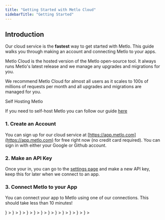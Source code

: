 ```yaml
---
title: "Getting Started with Metlo Cloud"
sidebarTitle: "Getting Started"
---
```


## Introduction

Our cloud service is the **fastest** way to get started with Metlo. This guide
walks you through making an account and connecting Metlo to your apps.

Metlo Cloud is the hosted version of the Metlo open-source tool. It always runs
Metlo's latest release and we manage any upgrades and migrations for you.

We recommend Metlo Cloud for almost all users as it scales to 100s of millions
of requests per month and all upgrades and migrations are managed for you.

<Info>
Self Hosting Metlo

If you need to self-host Metlo you can follow our guide
[here](/metlo-self-hosted)

</Info>

### 1. Create an Account

You can sign up for our cloud service at
[https://app.metlo.com](https://app.metlo.com) for free right now (no credit
card required). You can sign in with either your Google or Github account.

### 2. Make an API Key

Once your in, you can go to the [settings page](https://app.metlo.com/settings)
and make a new API key, keep this for later when we connect to an app.

### 3. Connect Metlo to your App

You can connect your app to Metlo using one of our connections. This should take
less than 10 minutes!

<CardGroup>
  <Card
    title="Node"
    href="/connections/nodejs"
    icon={
      <svg
        xmlns="http://www.w3.org/2000/svg"
        width="64"
        height="64"
        viewBox="0 0 32 32"
        preserveAspectRatio="xMidYMid"
        fill="#8cc84b"
        className="h-6 w-6"
      >
        <path d="M14.656.427c.8-.453 1.82-.455 2.6 0L29.2 7.16c.747.42 1.247 1.253 1.24 2.114v13.5c.005.897-.544 1.748-1.332 2.16l-11.88 6.702a2.6 2.6 0 0 1-2.639-.073l-3.565-2.06c-.243-.145-.516-.26-.688-.495.152-.204.422-.23.642-.32.496-.158.95-.4 1.406-.656.115-.08.256-.05.366.022l3.04 1.758c.217.125.437-.04.623-.145l11.665-6.583c.144-.07.224-.222.212-.38V9.334c.016-.18-.087-.344-.25-.417L16.19 2.244a.41.41 0 0 0-.465-.001L3.892 8.93c-.16.073-.27.235-.25.415v13.37c-.014.158.07.307.215.375l3.162 1.785c.594.32 1.323.5 1.977.265a1.5 1.5 0 0 0 .971-1.409l.003-13.29c-.014-.197.172-.36.363-.34h1.52c.2-.005.357.207.33.405L12.18 23.88c.001 1.188-.487 2.48-1.586 3.063-1.354.7-3.028.553-4.366-.12l-3.4-1.88c-.8-.4-1.337-1.264-1.332-2.16v-13.5a2.46 2.46 0 0 1 1.282-2.141L14.656.427zM18.1 9.785c1.727-.1 3.576-.066 5.13.785 1.203.652 1.87 2.02 1.892 3.358-.034.18-.222.28-.394.267-.5-.001-1.002.007-1.504-.003-.213.008-.336-.188-.363-.376-.144-.64-.493-1.273-1.095-1.582-.924-.463-1.996-.44-3.004-.43-.736.04-1.527.103-2.15.535-.48.328-.624 1-.453 1.522.16.383.603.506.964.62 2.082.544 4.287.5 6.33 1.207.845.292 1.672.86 1.962 1.745.378 1.186.213 2.604-.63 3.556-.684.784-1.68 1.2-2.675 1.442-1.323.295-2.695.302-4.038.17-1.263-.144-2.577-.476-3.552-1.336-.834-.724-1.24-1.852-1.2-2.94.01-.184.193-.312.37-.297h1.5c.202-.014.35.16.36.35.093.6.322 1.25.854 1.6 1.026.662 2.313.616 3.487.635.973-.043 2.065-.056 2.86-.7.42-.367.543-.98.43-1.508-.123-.446-.6-.653-1-.8-2.055-.65-4.285-.414-6.32-1.15-.826-.292-1.625-.844-1.942-1.693-.443-1.2-.24-2.687.693-3.607.9-.915 2.22-1.268 3.47-1.394z" />
      </svg>
    }
  ></Card>
  <Card
    title="Python"
    href="/connections/python"
    icon={
      <svg
        xmlns="http://www.w3.org/2000/svg"
        width="64"
        height="64"
        viewBox="0 0 32 32"
        className="h-6 w-6"
      >
        <defs>
          <linearGradient
            id="A"
            x1="811.527"
            y1="574.895"
            x2="665.255"
            y2="573.732"
            gradientUnits="userSpaceOnUse"
          >
            <stop offset="0" stop-color="#366a96" />
            <stop offset="1" stop-color="#3679b0" />
          </linearGradient>
          <linearGradient
            id="B"
            x1="862.824"
            y1="642.176"
            x2="573.276"
            y2="642.176"
            gradientUnits="userSpaceOnUse"
          >
            <stop offset="0" stop-color="#ffc836" />
            <stop offset="1" stop-color="#ffe873" />
          </linearGradient>
        </defs>
        <g transform="matrix(.1617 0 0 .158089 -107.53764 -81.66187)">
          <path
            d="M716.255 544.487c0-13.623 3.653-21.034 23.822-24.563 13.693-2.4 31.25-2.7 47.627 0 12.935 2.135 23.822 11.77 23.822 24.563v44.945c0 13.182-10.57 23.98-23.822 23.98h-47.627c-16.164 0-29.787 13.782-29.787 29.363v21.564h-16.376c-13.852 0-21.917-9.988-25.305-23.964-4.57-18.776-4.376-29.963 0-47.945 3.794-15.687 15.917-23.964 29.77-23.964h65.52v-6h-47.645v-17.98z"
            fill="url(#A)"
          />
          <path
            d="M811.527 688.32c0 13.623-11.823 20.523-23.822 23.964-18.052 5.188-32.54 4.394-47.627 0-12.6-3.67-23.822-11.17-23.822-23.964v-44.945c0-12.935 10.782-23.98 23.822-23.98h47.627c15.864 0 29.787-13.71 29.787-29.963v-20.964h17.858c13.87 0 20.4 10.305 23.822 23.964 4.764 18.97 4.976 33.157 0 47.945-4.817 14.364-9.97 23.964-23.822 23.964H763.9v6h47.627v17.98z"
            fill="url(#B)"
          />
          <path
            d="M728.166 541.505c0-4.976 3.988-9 8.93-9 4.923 0 8.93 4.023 8.93 9 0 4.96-4.006 8.982-8.93 8.982-4.94 0-8.93-4.023-8.93-8.982zm53.59 149.798c0-4.96 4.006-8.982 8.93-8.982 4.94 0 8.93 4.023 8.93 8.982 0 4.976-3.988 9-8.93 9-4.923 0-8.93-4.023-8.93-9z"
            fill="#fff"
          />
        </g>
      </svg>
    }
  ></Card>
  <Card
    title="Go"
    href="/connections/go"
    icon={
      <svg
        version="1.1"
        id="Layer_1"
        xmlns="http://www.w3.org/2000/svg"
        x="0"
        y="0"
        width="64"
        height="64"
        xml:space="preserve"
        viewBox="0 0 64 64"
        className="h-7 w-7"
      >
        <switch>
          <g>
            <path
              fill="#00acd7"
              d="M4.8 27.3c-.1 0-.2-.1-.1-.2l.7-.8c.1-.1.2-.2.3-.2h11.1c.1 0 .2.1.1.2l-.5.8c-.1.1-.2.2-.3.2H4.8zM.1 30.2c-.1 0-.1-.1-.1-.2l.7-.8c0-.1.2-.2.3-.2h14.2c.1 0 .2.1.2.2l-.2.7c0 .1-.2.2-.3.2l-14.8.1zM7.7 33c-.1 0-.2-.1-.1-.2l.4-.7c.1-.1.2-.2.3-.2h6.2c.1 0 .2.1.2.2l-.1.7c0 .1-.1.2-.2.2H7.7zM40 26.7l-5.2 1.4c-.5.1-.5.2-.9-.3-.5-.5-.8-.9-1.5-1.2-2-1-3.9-.7-5.6.5-2.1 1.4-3.2 3.4-3.2 5.9 0 2.5 1.7 4.5 4.2 4.9 2.1.3 3.9-.5 5.3-2.1.3-.3.5-.7.8-1.2h-6c-.7 0-.8-.4-.6-.9.4-1 1.2-2.6 1.6-3.4.1-.2.3-.5.8-.5H41c-.1.8-.1 1.7-.2 2.5-.3 2.2-1.2 4.3-2.6 6.1-2.2 3-5.2 4.8-8.9 5.3-3.1.4-5.9-.2-8.4-2.1-2.3-1.7-3.6-4.1-4-6.9-.4-3.4.6-6.4 2.6-9.1 2.2-2.9 5.1-4.7 8.7-5.4 2.9-.5 5.7-.2 8.3 1.5 1.7 1.1 2.8 2.6 3.6 4.4.4.4.3.5-.1.6z"
            />
            <path
              fill="#00acd7"
              d="M50.3 44c-2.8-.1-5.4-.9-7.6-2.7-1.8-1.6-3-3.6-3.4-6-.6-3.5.4-6.6 2.5-9.4 2.3-3 5-4.5 8.7-5.2 3.2-.6 6.2-.2 8.9 1.6 2.5 1.7 4 4 4.4 6.9.5 4.2-.7 7.6-3.6 10.6-2.1 2.1-4.6 3.4-7.5 4-.7 0-1.6.1-2.4.2zm7.4-12.6c0-.4 0-.7-.1-1-.6-3.1-3.4-4.8-6.4-4.1-2.9.7-4.8 2.5-5.5 5.4-.6 2.4.6 4.9 2.9 5.9 1.7.7 3.4.7 5.1-.2 2.5-1.4 3.9-3.4 4-6z"
            />
          </g>
        </switch>
      </svg>
    }
  ></Card>
  <Card
    title="Java"
    href="/connections/java"
    icon={
      <svg
        xmlns="http://www.w3.org/2000/svg"
        width="64"
        height="64"
        viewBox="0 0 32 32"
        className="h-6 w-6"
      >
        <path
          d="M11.622 24.74s-1.23.748.855.962c2.51.32 3.847.267 6.625-.267a10.02 10.02 0 0 0 1.763.855c-6.25 2.672-14.16-.16-9.244-1.55zm-.8-3.473s-1.336 1.015.748 1.23c2.725.267 4.862.32 8.55-.427a3.26 3.26 0 0 0 1.282.801c-7.534 2.244-15.976.214-10.58-1.603zm14.747 6.09s.908.748-1.015 1.336c-3.58 1.07-15.014 1.39-18.22 0-1.122-.48 1.015-1.175 1.7-1.282.695-.16 1.07-.16 1.07-.16-1.23-.855-8.175 1.763-3.526 2.51 12.77 2.084 23.296-.908 19.983-2.404zM12.2 17.633s-5.824 1.39-2.084 1.87c1.603.214 4.755.16 7.694-.053 2.404-.214 4.81-.64 4.81-.64s-.855.374-1.443.748c-5.93 1.55-17.312.855-14.052-.748 2.778-1.336 5.076-1.175 5.076-1.175zm10.42 5.824c5.984-3.1 3.206-6.09 1.282-5.717-.48.107-.695.214-.695.214s.16-.32.534-.427c3.794-1.336 6.786 4.007-1.23 6.09 0 0 .053-.053.107-.16zm-9.83 8.442c5.77.374 14.587-.214 14.8-2.94 0 0-.427 1.07-4.755 1.87-4.916.908-11.007.8-14.587.214 0 0 .748.64 4.542.855z"
          fill="#4e7896"
        />
        <path
          d="M18.996.001s3.313 3.366-3.152 8.442c-5.183 4.114-1.175 6.465 0 9.137-3.046-2.725-5.236-5.13-3.74-7.373C14.294 6.893 20.332 5.3 18.996.001zm-1.7 15.335c1.55 1.763-.427 3.366-.427 3.366s3.954-2.03 2.137-4.542c-1.656-2.404-2.94-3.58 4.007-7.587 0 0-10.953 2.725-5.717 8.763z"
          fill="#f58219"
        />
      </svg>
    }
  ></Card>
  <Card
    title="Nginx"
    href="/connections/nginx"
    icon={
      <svg 
        className="h-6 w-6"
        viewBox="0 0 32 32"
        xmlns="http://www.w3.org/2000/svg"
      >
        <path d="M15.948,2h.065a10.418,10.418,0,0,1,.972.528Q22.414,5.65,27.843,8.774a.792.792,0,0,1,.414.788c-.008,4.389,0,8.777-.005,13.164a.813.813,0,0,1-.356.507q-5.773,3.324-11.547,6.644a.587.587,0,0,1-.657.037Q9.912,26.6,4.143,23.274a.7.7,0,0,1-.4-.666q0-6.582,0-13.163a.693.693,0,0,1,.387-.67Q9.552,5.657,14.974,2.535c.322-.184.638-.379.974-.535" style={{"fill": "#019639"}}/>
        <path d="M8.767,10.538q0,5.429,0,10.859a1.509,1.509,0,0,0,.427,1.087,1.647,1.647,0,0,0,2.06.206,1.564,1.564,0,0,0,.685-1.293c0-2.62-.005-5.24,0-7.86q3.583,4.29,7.181,8.568a2.833,2.833,0,0,0,2.6.782,1.561,1.561,0,0,0,1.251-1.371q.008-5.541,0-11.081a1.582,1.582,0,0,0-3.152,0c0,2.662-.016,5.321,0,7.982-2.346-2.766-4.663-5.556-7-8.332A2.817,2.817,0,0,0,10.17,9.033,1.579,1.579,0,0,0,8.767,10.538Z" style={{"fill": "#fff"}}/>
      </svg>
    }
  ></Card>
  <Card
    title="Docker Compose"
    href="/connections/docker-compose"
    icon={
      <svg
        className="h-6 w-6"
        version="1.1"
        id="Layer_1"
        xmlns="http://www.w3.org/2000/svg"
        x="0px"
        y="0px"
        viewBox="0 0 122.88 88.17"
        xml:space="preserve"
      >
        <g>
          <path
            fill="#0091E2"
            d="M121.68,33.34c-0.34-0.28-3.42-2.62-10.03-2.62c-1.71,0-3.48,0.17-5.19,0.46c-1.25-8.72-8.49-12.94-8.78-13.16 l-1.77-1.03l-1.14,1.65c-1.42,2.22-2.51,4.73-3.13,7.29c-1.2,4.96-0.46,9.63,2.05,13.62c-3.02,1.71-7.92,2.11-8.95,2.17l-80.93,0 c-2.11,0-3.82,1.71-3.82,3.82c-0.11,7.07,1.08,14.13,3.53,20.8c2.79,7.29,6.95,12.71,12.31,16.01c6.04,3.7,15.9,5.81,27.01,5.81 c5.01,0,10.03-0.46,14.99-1.37c6.9-1.25,13.51-3.65,19.6-7.12c5.02-2.91,9.52-6.61,13.34-10.94c6.44-7.24,10.26-15.33,13.05-22.51 c0.4,0,0.74,0,1.14,0c7.01,0,11.34-2.79,13.73-5.19c1.6-1.48,2.79-3.31,3.65-5.36l0.51-1.48L121.68,33.34L121.68,33.34z M71.59,39.38h10.83c0.51,0,0.97-0.4,0.97-0.97v-9.69c0-0.51-0.4-0.97-0.97-0.97l0,0l-10.83,0c-0.51,0-0.97,0.4-0.97,0.97l0,0v9.69 C70.68,38.98,71.08,39.38,71.59,39.38L71.59,39.38z M56.49,11.63h10.83c0.51,0,0.97-0.4,0.97-0.97V0.97c0-0.51-0.46-0.97-0.97-0.97 L56.49,0c-0.51,0-0.97,0.4-0.97,0.97l0,0v9.69C55.52,11.17,55.97,11.63,56.49,11.63L56.49,11.63z M56.49,25.53h10.83 c0.51,0,0.97-0.46,0.97-0.97v-9.69c0-0.51-0.46-0.97-0.97-0.97H56.49c-0.51,0-0.97,0.4-0.97,0.97l0,0v9.69 C55.52,25.08,55.97,25.53,56.49,25.53L56.49,25.53z M41.5,25.53h10.83c0.51,0,0.97-0.46,0.97-0.97v-9.69c0-0.51-0.4-0.97-0.97-0.97 l0,0H41.5c-0.51,0-0.97,0.4-0.97,0.97l0,0v9.69C40.53,25.08,40.93,25.53,41.5,25.53L41.5,25.53z M26.28,25.53h10.83 c0.51,0,0.97-0.46,0.97-0.97v-9.69c0-0.51-0.4-0.97-0.97-0.97l0,0H26.28c-0.51,0-0.97,0.4-0.97,0.97v9.69 C25.37,25.08,25.77,25.53,26.28,25.53L26.28,25.53z M56.49,39.38h10.83c0.51,0,0.97-0.4,0.97-0.97v-9.69c0-0.51-0.4-0.97-0.97-0.97 l0,0l-10.83,0c-0.51,0-0.97,0.4-0.97,0.97l0,0v9.69C55.52,38.98,55.97,39.38,56.49,39.38L56.49,39.38L56.49,39.38z M41.5,39.38 h10.83c0.51,0,0.97-0.4,0.97-0.97l0,0v-9.69c0-0.51-0.4-0.97-0.97-0.97l0,0l-10.83,0c-0.51,0-0.97,0.4-0.97,0.97l0,0v9.69 C40.53,38.98,40.93,39.38,41.5,39.38L41.5,39.38L41.5,39.38z M26.28,39.38h10.83c0.51,0,0.97-0.4,0.97-0.97l0,0v-9.69 c0-0.51-0.4-0.97-0.97-0.97l0,0l-10.83,0c-0.51,0-0.97,0.4-0.97,0.97v9.69C25.37,38.98,25.77,39.38,26.28,39.38L26.28,39.38z M11.35,39.38h10.83c0.51,0,0.97-0.4,0.97-0.97l0,0v-9.69c0-0.51-0.4-0.97-0.97-0.97l0,0l-10.83,0c-0.51,0-0.97,0.4-0.97,0.97l0,0 v9.69C10.44,38.98,10.84,39.38,11.35,39.38L11.35,39.38L11.35,39.38z"
          />
        </g>
      </svg>
    }
  ></Card>
  <Card
    title="Kubernetes"
    href="/connections/kubernetes"
    icon={
      <svg
        xmlns="http://www.w3.org/2000/svg"
        viewBox="0 0 32 32"
        width="64"
        height="64"
        className="h-6 w-6"
      >
        <path
          d="M15.9.476a2.14 2.14 0 0 0-.823.218L3.932 6.01c-.582.277-1.005.804-1.15 1.432L.054 19.373c-.13.56-.025 1.147.3 1.627q.057.087.12.168l7.7 9.574c.407.5 1.018.787 1.662.784h12.35c.646.001 1.258-.3 1.664-.793l7.696-9.576c.404-.5.555-1.16.4-1.786L29.2 7.43c-.145-.628-.57-1.155-1.15-1.432L16.923.695A2.14 2.14 0 0 0 15.89.476z"
          fill="#326ce5"
        />
        <path
          d="M16.002 4.542c-.384.027-.675.356-.655.74v.188c.018.213.05.424.092.633a6.22 6.22 0 0 1 .066 1.21c-.038.133-.114.253-.218.345l-.015.282c-.405.034-.807.096-1.203.186-1.666.376-3.183 1.24-4.354 2.485l-.24-.17c-.132.04-.274.025-.395-.04a6.22 6.22 0 0 1-.897-.81 5.55 5.55 0 0 0-.437-.465l-.148-.118c-.132-.106-.294-.167-.463-.175a.64.64 0 0 0-.531.236c-.226.317-.152.756.164.983l.138.11a5.55 5.55 0 0 0 .552.323c.354.197.688.428.998.7a.74.74 0 0 1 .133.384l.218.2c-1.177 1.766-1.66 3.905-1.358 6.006l-.28.08c-.073.116-.17.215-.286.288a6.22 6.22 0 0 1-1.194.197 5.57 5.57 0 0 0-.64.05l-.177.04h-.02a.67.67 0 0 0-.387 1.132.67.67 0 0 0 .684.165h.013l.18-.02c.203-.06.403-.134.598-.218.375-.15.764-.265 1.162-.34.138.008.27.055.382.135l.3-.05c.65 2.017 2.016 3.726 3.84 4.803l-.122.255c.056.117.077.247.06.376-.165.382-.367.748-.603 1.092a5.58 5.58 0 0 0-.358.533l-.085.18a.67.67 0 0 0 .65 1.001.67.67 0 0 0 .553-.432l.083-.17c.076-.2.14-.404.192-.61.177-.437.273-.906.515-1.196a.54.54 0 0 1 .286-.14l.15-.273a8.62 8.62 0 0 0 6.146.015l.133.255c.136.02.258.095.34.205.188.358.34.733.456 1.12a5.57 5.57 0 0 0 .194.611l.083.17a.67.67 0 0 0 1.187.131.67.67 0 0 0 .016-.701l-.087-.18a5.55 5.55 0 0 0-.358-.531c-.23-.332-.428-.686-.6-1.057a.52.52 0 0 1 .068-.4 2.29 2.29 0 0 1-.111-.269c1.82-1.085 3.18-2.8 3.823-4.82l.284.05c.102-.093.236-.142.373-.138.397.076.786.2 1.162.34.195.09.395.166.598.23.048.013.118.024.172.037h.013a.67.67 0 0 0 .841-.851.67.67 0 0 0-.544-.446l-.194-.046a5.57 5.57 0 0 0-.64-.05c-.404-.026-.804-.092-1.194-.197-.12-.067-.22-.167-.288-.288l-.27-.08a8.65 8.65 0 0 0-1.386-5.993l.236-.218c-.01-.137.035-.273.124-.378.307-.264.64-.497.99-.696a5.57 5.57 0 0 0 .552-.323l.146-.118a.67.67 0 0 0-.133-1.202.67.67 0 0 0-.696.161l-.148.118a5.57 5.57 0 0 0-.437.465c-.264.302-.556.577-.873.823a.74.74 0 0 1-.404.044l-.253.18c-1.46-1.53-3.427-2.48-5.535-2.67 0-.1-.013-.25-.015-.297-.113-.078-.192-.197-.218-.332a6.23 6.23 0 0 1 .076-1.207c.043-.21.073-.42.092-.633v-.2c.02-.384-.27-.713-.655-.74zm-.834 5.166l-.2 3.493h-.015c-.01.216-.137.4-.332.504s-.426.073-.6-.054l-2.865-2.03a6.86 6.86 0 0 1 3.303-1.799c.234-.05.47-.088.707-.114zm1.668 0c1.505.187 2.906.863 3.99 1.924l-2.838 2.017c-.175.14-.415.168-.618.072s-.333-.3-.336-.524zm-6.72 3.227l2.62 2.338v.015c.163.142.234.363.186.574s-.21.378-.417.435v.01l-3.362.967a6.86 6.86 0 0 1 .974-4.34zm11.753 0c.796 1.295 1.148 2.814 1.002 4.327l-3.367-.97v-.013c-.21-.057-.37-.224-.417-.435s.023-.43.186-.574l2.6-2.327zm-6.404 2.52h1.072l.655.832-.238 1.04-.963.463-.965-.463-.227-1.04zm3.434 2.838c.045-.005.1-.005.135 0l3.467.585c-.5 1.44-1.487 2.67-2.775 3.493l-1.34-3.244a.59.59 0 0 1 .509-.819zm-5.823.015c.196.003.377.104.484.268s.124.37.047.55v.013l-1.332 3.218C11 21.54 10.032 20.325 9.517 18.9l3.437-.583c.038-.004.077-.004.116 0zm2.904 1.4a.59.59 0 0 1 .537.308h.013l1.694 3.057-.677.2c-1.246.285-2.547.218-3.758-.194l1.7-3.057c.103-.18.293-.29.5-.295z"
          fill="#fff"
          stroke="#fff"
          stroke-width=".055"
        />
      </svg>
    }
  ></Card>
  <Card
    title="Linkerd"
    href="/connections/linkerd"
    icon={
      <svg 
        className="h-6 w-6"
        viewBox="0 0 256 239"
        version="1.1"
        xmlns="http://www.w3.org/2000/svg"
        xmlns:xlink="http://www.w3.org/1999/xlink"
        preserveAspectRatio="xMidYMid"
      >
        <defs>
            <linearGradient x1="50%" y1="0%" x2="50%" y2="100%" id="linearGradient-1">
                <stop stop-color="#4AD8AC" offset="0%"></stop>
                <stop stop-color="#4076C4" offset="100%"></stop>
            </linearGradient>
        </defs>
        <g>
          <g transform="translate(0.000000, 44.444444)">
            <polygon fill="#40A0B4" points="238.2176 97.2113778 255.995378 107.474489 255.995378 11.0744889 238.2176 0.807822222"></polygon>
            <polygon fill="#40A0B4" points="0 11.0753778 0 107.480711 17.7777778 97.2122667 17.7777778 0.810488889"></polygon>
            <polygon fill="#40A0B4" points="78.232 183.513778 96.0097778 193.776889 138.338667 169.337778 120.560889 159.074667"></polygon>
            <polygon fill="#338090" points="103.117511 169.145956 120.895289 179.410844 138.338844 169.337956 120.561067 159.074844"></polygon>
          </g>
          <g transform="translate(87.111111, 133.333333)" fill="#45C1A8">
            <polygon points="81.7729778 64.8551111 81.7729778 44.3271111 5.2272 0.131555556 0.000533333333 3.14844444 0.00942222222 3.15377778 0.00942222222 17.648"></polygon>
            <polygon points="0.00888888889 62.8104889 72.8888889 104.888711 90.6702222 94.6256 0.00888888889 42.2807111"></polygon>
          </g>
          <g fill="#7CE1C0">
            <polygon points="194.712 70.3742222 212.488 80.6373333 255.995556 55.5191111 238.214222 45.2577778"></polygon>
            <polygon points="136.989867 124.228978 119.212089 113.965867 78.2236444 137.631644 96.0014222 147.894756"></polygon>
            <polygon points="216.8928 32.9425778 199.111467 22.6794667 155.609244 47.7976889 173.387022 58.0625778"></polygon>
            <polygon points="97.8876444 101.652622 80.1098667 91.3895111 39.1214222 115.055289 56.8992 125.3184"></polygon>
            <polygon points="116.5072 25.2222222 134.284978 35.4853333 177.790756 10.3671111 160.009422 0.104"></polygon>
            <polygon points="0.0192 92.4782222 17.7969778 102.741333 58.7854222 79.0773333 41.0076444 68.8124444"></polygon>
          </g>
          <g transform="translate(0.000000, 92.444444)" fill="url(#linearGradient-1)">
            <polygon points="238.2176 10.2897778 238.2176 100.616889 255.995378 90.352 255.995378 0.0266666667"></polygon>
            <polygon points="216.883556 112.932622 216.883556 22.6072889 199.105778 32.8704 199.105778 123.197511"></polygon>
            <polygon points="159.9936 55.4513778 159.9936 145.778489 177.773156 135.5136 177.773156 45.1864889"></polygon>
            <polygon points="78.232 135.513778 96.0097778 145.776889 96.0097778 55.4533333 78.232 45.1866667"></polygon>
            <polygon points="56.8986667 32.8714667 56.8986667 123.1968 39.1208889 112.933689 39.1208889 22.6065778"></polygon>
            <polygon points="0.0096 90.3521778 17.7873778 100.615289 17.7873778 10.2899556 0.0096 0.0250666667"></polygon>
          </g>
          <g transform="translate(24.888889, 67.555556)" fill="#45C1A8">
            <polygon points="78.2190222 55.7077333 95.9968 65.9708444 112.101689 56.6730667 94.3239111 46.4099556"></polygon>
            <polygon points="0.0149333333 10.5550222 17.7927111 20.8181333 33.8958222 11.5203556 16.1198222 1.25724444"></polygon>
            <polygon points="39.1171556 33.1313778 56.8949333 43.3944889 72.9980444 34.0967111 55.2220444 23.8336"></polygon>
          </g>
          <g fill="#A2EACF">
            <polygon points="96.0016 0.0942222222 78.2220444 10.3573333 238.214933 102.732444 255.994489 92.4693333"></polygon>
            <polygon points="56.8894222 22.6757333 39.1116444 32.9388444 199.102756 125.313956 216.884089 115.050844"></polygon>
            <polygon points="0 55.5198222 159.991111 147.894933 177.772444 137.631822 17.7777778 45.2567111"></polygon>
          </g>
        </g>
      </svg>
    }
  ></Card>
  <Card
    title="AWS Fargate"
    href="/connections/aws-fargate"
    icon={
      <svg
        height="1465"
        viewBox="-.1 1.1 304.9 179.8"
        width="2500"
        xmlns="http://www.w3.org/2000/svg"
        className="h-6 w-6"
      >
        <path
          d="m86.4 66.4c0 3.7.4 6.7 1.1 8.9.8 2.2 1.8 4.6 3.2 7.2.5.8.7 1.6.7 2.3 0 1-.6 2-1.9 3l-6.3 4.2c-.9.6-1.8.9-2.6.9-1 0-2-.5-3-1.4-1.4-1.5-2.6-3.1-3.6-4.7-1-1.7-2-3.6-3.1-5.9-7.8 9.2-17.6 13.8-29.4 13.8-8.4 0-15.1-2.4-20-7.2s-7.4-11.2-7.4-19.2c0-8.5 3-15.4 9.1-20.6s14.2-7.8 24.5-7.8c3.4 0 6.9.3 10.6.8s7.5 1.3 11.5 2.2v-7.3c0-7.6-1.6-12.9-4.7-16-3.2-3.1-8.6-4.6-16.3-4.6-3.5 0-7.1.4-10.8 1.3s-7.3 2-10.8 3.4c-1.6.7-2.8 1.1-3.5 1.3s-1.2.3-1.6.3c-1.4 0-2.1-1-2.1-3.1v-4.9c0-1.6.2-2.8.7-3.5s1.4-1.4 2.8-2.1c3.5-1.8 7.7-3.3 12.6-4.5 4.9-1.3 10.1-1.9 15.6-1.9 11.9 0 20.6 2.7 26.2 8.1 5.5 5.4 8.3 13.6 8.3 24.6v32.4zm-40.6 15.2c3.3 0 6.7-.6 10.3-1.8s6.8-3.4 9.5-6.4c1.6-1.9 2.8-4 3.4-6.4s1-5.3 1-8.7v-4.2c-2.9-.7-6-1.3-9.2-1.7s-6.3-.6-9.4-.6c-6.7 0-11.6 1.3-14.9 4s-4.9 6.5-4.9 11.5c0 4.7 1.2 8.2 3.7 10.6 2.4 2.5 5.9 3.7 10.5 3.7zm80.3 10.8c-1.8 0-3-.3-3.8-1-.8-.6-1.5-2-2.1-3.9l-23.5-77.3c-.6-2-.9-3.3-.9-4 0-1.6.8-2.5 2.4-2.5h9.8c1.9 0 3.2.3 3.9 1 .8.6 1.4 2 2 3.9l16.8 66.2 15.6-66.2c.5-2 1.1-3.3 1.9-3.9s2.2-1 4-1h8c1.9 0 3.2.3 4 1 .8.6 1.5 2 1.9 3.9l15.8 67 17.3-67c.6-2 1.3-3.3 2-3.9.8-.6 2.1-1 3.9-1h9.3c1.6 0 2.5.8 2.5 2.5 0 .5-.1 1-.2 1.6s-.3 1.4-.7 2.5l-24.1 77.3c-.6 2-1.3 3.3-2.1 3.9s-2.1 1-3.8 1h-8.6c-1.9 0-3.2-.3-4-1s-1.5-2-1.9-4l-15.5-64.5-15.4 64.4c-.5 2-1.1 3.3-1.9 4s-2.2 1-4 1zm128.5 2.7c-5.2 0-10.4-.6-15.4-1.8s-8.9-2.5-11.5-4c-1.6-.9-2.7-1.9-3.1-2.8s-.6-1.9-.6-2.8v-5.1c0-2.1.8-3.1 2.3-3.1.6 0 1.2.1 1.8.3s1.5.6 2.5 1c3.4 1.5 7.1 2.7 11 3.5 4 .8 7.9 1.2 11.9 1.2 6.3 0 11.2-1.1 14.6-3.3s5.2-5.4 5.2-9.5c0-2.8-.9-5.1-2.7-7s-5.2-3.6-10.1-5.2l-14.5-4.5c-7.3-2.3-12.7-5.7-16-10.2-3.3-4.4-5-9.3-5-14.5 0-4.2.9-7.9 2.7-11.1s4.2-6 7.2-8.2c3-2.3 6.4-4 10.4-5.2s8.2-1.7 12.6-1.7c2.2 0 4.5.1 6.7.4 2.3.3 4.4.7 6.5 1.1 2 .5 3.9 1 5.7 1.6s3.2 1.2 4.2 1.8c1.4.8 2.4 1.6 3 2.5.6.8.9 1.9.9 3.3v4.7c0 2.1-.8 3.2-2.3 3.2-.8 0-2.1-.4-3.8-1.2-5.7-2.6-12.1-3.9-19.2-3.9-5.7 0-10.2.9-13.3 2.8s-4.7 4.8-4.7 8.9c0 2.8 1 5.2 3 7.1s5.7 3.8 11 5.5l14.2 4.5c7.2 2.3 12.4 5.5 15.5 9.6s4.6 8.8 4.6 14c0 4.3-.9 8.2-2.6 11.6-1.8 3.4-4.2 6.4-7.3 8.8-3.1 2.5-6.8 4.3-11.1 5.6-4.5 1.4-9.2 2.1-14.3 2.1z"
          fill="#252f3e"
        />
        <g clip-rule="evenodd" fill="#f90" fill-rule="evenodd">
          <path d="m273.5 143.7c-32.9 24.3-80.7 37.2-121.8 37.2-57.6 0-109.5-21.3-148.7-56.7-3.1-2.8-.3-6.6 3.4-4.4 42.4 24.6 94.7 39.5 148.8 39.5 36.5 0 76.6-7.6 113.5-23.2 5.5-2.5 10.2 3.6 4.8 7.6z" />
          <path d="m287.2 128.1c-4.2-5.4-27.8-2.6-38.5-1.3-3.2.4-3.7-2.4-.8-4.5 18.8-13.2 49.7-9.4 53.3-5 3.6 4.5-1 35.4-18.6 50.2-2.7 2.3-5.3 1.1-4.1-1.9 4-9.9 12.9-32.2 8.7-37.5z" />
        </g>
      </svg>
    }
  ></Card>
  <Card
    title="AWS Traffic Mirroring"
    href="/connections/aws"
    icon={
      <svg
        height="1465"
        viewBox="-.1 1.1 304.9 179.8"
        width="2500"
        xmlns="http://www.w3.org/2000/svg"
        className="h-6 w-6"
      >
        <path
          d="m86.4 66.4c0 3.7.4 6.7 1.1 8.9.8 2.2 1.8 4.6 3.2 7.2.5.8.7 1.6.7 2.3 0 1-.6 2-1.9 3l-6.3 4.2c-.9.6-1.8.9-2.6.9-1 0-2-.5-3-1.4-1.4-1.5-2.6-3.1-3.6-4.7-1-1.7-2-3.6-3.1-5.9-7.8 9.2-17.6 13.8-29.4 13.8-8.4 0-15.1-2.4-20-7.2s-7.4-11.2-7.4-19.2c0-8.5 3-15.4 9.1-20.6s14.2-7.8 24.5-7.8c3.4 0 6.9.3 10.6.8s7.5 1.3 11.5 2.2v-7.3c0-7.6-1.6-12.9-4.7-16-3.2-3.1-8.6-4.6-16.3-4.6-3.5 0-7.1.4-10.8 1.3s-7.3 2-10.8 3.4c-1.6.7-2.8 1.1-3.5 1.3s-1.2.3-1.6.3c-1.4 0-2.1-1-2.1-3.1v-4.9c0-1.6.2-2.8.7-3.5s1.4-1.4 2.8-2.1c3.5-1.8 7.7-3.3 12.6-4.5 4.9-1.3 10.1-1.9 15.6-1.9 11.9 0 20.6 2.7 26.2 8.1 5.5 5.4 8.3 13.6 8.3 24.6v32.4zm-40.6 15.2c3.3 0 6.7-.6 10.3-1.8s6.8-3.4 9.5-6.4c1.6-1.9 2.8-4 3.4-6.4s1-5.3 1-8.7v-4.2c-2.9-.7-6-1.3-9.2-1.7s-6.3-.6-9.4-.6c-6.7 0-11.6 1.3-14.9 4s-4.9 6.5-4.9 11.5c0 4.7 1.2 8.2 3.7 10.6 2.4 2.5 5.9 3.7 10.5 3.7zm80.3 10.8c-1.8 0-3-.3-3.8-1-.8-.6-1.5-2-2.1-3.9l-23.5-77.3c-.6-2-.9-3.3-.9-4 0-1.6.8-2.5 2.4-2.5h9.8c1.9 0 3.2.3 3.9 1 .8.6 1.4 2 2 3.9l16.8 66.2 15.6-66.2c.5-2 1.1-3.3 1.9-3.9s2.2-1 4-1h8c1.9 0 3.2.3 4 1 .8.6 1.5 2 1.9 3.9l15.8 67 17.3-67c.6-2 1.3-3.3 2-3.9.8-.6 2.1-1 3.9-1h9.3c1.6 0 2.5.8 2.5 2.5 0 .5-.1 1-.2 1.6s-.3 1.4-.7 2.5l-24.1 77.3c-.6 2-1.3 3.3-2.1 3.9s-2.1 1-3.8 1h-8.6c-1.9 0-3.2-.3-4-1s-1.5-2-1.9-4l-15.5-64.5-15.4 64.4c-.5 2-1.1 3.3-1.9 4s-2.2 1-4 1zm128.5 2.7c-5.2 0-10.4-.6-15.4-1.8s-8.9-2.5-11.5-4c-1.6-.9-2.7-1.9-3.1-2.8s-.6-1.9-.6-2.8v-5.1c0-2.1.8-3.1 2.3-3.1.6 0 1.2.1 1.8.3s1.5.6 2.5 1c3.4 1.5 7.1 2.7 11 3.5 4 .8 7.9 1.2 11.9 1.2 6.3 0 11.2-1.1 14.6-3.3s5.2-5.4 5.2-9.5c0-2.8-.9-5.1-2.7-7s-5.2-3.6-10.1-5.2l-14.5-4.5c-7.3-2.3-12.7-5.7-16-10.2-3.3-4.4-5-9.3-5-14.5 0-4.2.9-7.9 2.7-11.1s4.2-6 7.2-8.2c3-2.3 6.4-4 10.4-5.2s8.2-1.7 12.6-1.7c2.2 0 4.5.1 6.7.4 2.3.3 4.4.7 6.5 1.1 2 .5 3.9 1 5.7 1.6s3.2 1.2 4.2 1.8c1.4.8 2.4 1.6 3 2.5.6.8.9 1.9.9 3.3v4.7c0 2.1-.8 3.2-2.3 3.2-.8 0-2.1-.4-3.8-1.2-5.7-2.6-12.1-3.9-19.2-3.9-5.7 0-10.2.9-13.3 2.8s-4.7 4.8-4.7 8.9c0 2.8 1 5.2 3 7.1s5.7 3.8 11 5.5l14.2 4.5c7.2 2.3 12.4 5.5 15.5 9.6s4.6 8.8 4.6 14c0 4.3-.9 8.2-2.6 11.6-1.8 3.4-4.2 6.4-7.3 8.8-3.1 2.5-6.8 4.3-11.1 5.6-4.5 1.4-9.2 2.1-14.3 2.1z"
          fill="#252f3e"
        />
        <g clip-rule="evenodd" fill="#f90" fill-rule="evenodd">
          <path d="m273.5 143.7c-32.9 24.3-80.7 37.2-121.8 37.2-57.6 0-109.5-21.3-148.7-56.7-3.1-2.8-.3-6.6 3.4-4.4 42.4 24.6 94.7 39.5 148.8 39.5 36.5 0 76.6-7.6 113.5-23.2 5.5-2.5 10.2 3.6 4.8 7.6z" />
          <path d="m287.2 128.1c-4.2-5.4-27.8-2.6-38.5-1.3-3.2.4-3.7-2.4-.8-4.5 18.8-13.2 49.7-9.4 53.3-5 3.6 4.5-1 35.4-18.6 50.2-2.7 2.3-5.3 1.1-4.1-1.9 4-9.9 12.9-32.2 8.7-37.5z" />
        </g>
      </svg>
    }
  ></Card>
  <Card
    title="GCP Traffic Mirroring"
    href="/connections/gcp"
    icon={
      <svg
        xmlns="http://www.w3.org/2000/svg"
        width="64"
        height="64"
        viewBox="0 0 64 64"
        className="h-6 w-6"
      >
        <path
          d="M40.728 20.488l2.05.035 5.57-5.57.27-2.36C44.2 8.657 38.367 6.26 31.993 6.26c-11.54 0-21.28 7.852-24.163 18.488.608-.424 1.908-.106 1.908-.106l11.13-1.83s.572-.947.862-.9A13.88 13.88 0 0 1 32 17.375c3.3.007 6.34 1.173 8.728 3.102z"
          fill="#ea4335"
        />
        <path
          d="M56.17 24.77c-1.293-4.77-3.958-8.982-7.555-12.177l-7.887 7.887c3.16 2.55 5.187 6.452 5.187 10.82v1.392c3.837 0 6.954 3.124 6.954 6.954 0 3.837-3.124 6.954-6.954 6.954H32.007L30.615 48v8.346l1.392 1.385h13.908A18.11 18.11 0 0 0 64 39.647c-.007-6.155-3.1-11.6-7.83-14.876z"
          fill="#4285f4"
        />
        <path
          d="M18.085 57.74h13.9V46.6h-13.9a6.89 6.89 0 0 1-2.862-.622l-2.007.615-5.57 5.57-.488 1.88a18 18 0 0 0 10.926 3.689z"
          fill="#34a853"
        />
        <path
          d="M18.085 21.57A18.11 18.11 0 0 0 0 39.654c0 5.873 2.813 11.095 7.166 14.403l8.064-8.064a6.96 6.96 0 0 1-4.099-6.339c0-3.837 3.124-6.954 6.954-6.954 2.82 0 5.244 1.7 6.34 4.1l8.064-8.064c-3.307-4.353-8.53-7.166-14.403-7.166z"
          fill="#fbbc05"
        />
      </svg>
    }
  ></Card>
  <Card
    title="Burp Suite Extension"
    href="/connections/burp-suite-plugin"
    icon={
      <svg
        className="h-6 w-6"
        viewBox="0 0 31 31"
        fill="none"
        xmlns="http://www.w3.org/2000/svg"
      >
        <path d="M30.9 0H0V30.9H30.9V0Z" fill="#FF6633" />
        <path
          d="M17.1 31H13.8V26L18.3 20.5H13.8V13.8H5.70001L13.8 3.8V0H17.1V5L12.6 10.5H17.1V17.2H25.2L17.1 27.2V31Z"
          fill="white"
        />
      </svg>
    }
  ></Card>
</CardGroup>

